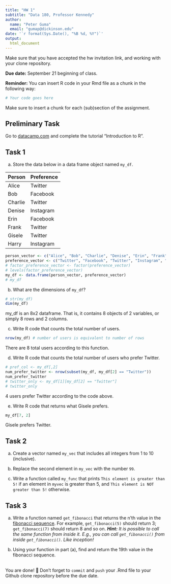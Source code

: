 ```yaml
---
title: "HW 1"
subtitle: "Data 180, Professor Kennedy"
author: 
  name: "Peter Guma"
  email: "gumap@dickinson.edu"
date: '`r format(Sys.Date(), "%B %d, %Y")`'
output: 
  html_document
---
```

Make sure that you have accepted the hw invitation link, and working with your clone repository.

**Due date:** September 21 beginning of class.

**Reminder:** You can insert R code in your Rmd file as a chunk in the following way:
```r
# Your code goes here
```
Make sure to insert a chunk for each (sub)section of the assignment.

## Preliminary Task
Go to [datacamp.com](https://datacamp.com) and complete the tutorial "Introduction to R".


## Task 1
a) Store the data below in a data frame object named `my_df`.


|Person | Preference|
|:------|:----------|
|Alice | Twitter |
| Bob | Facebook |
| Charlie | Twitter |
| Denise | Instagram |
| Erin | Facebook |
| Frank | Twitter |
| Gisele | Twitter |
| Harry | Instagram |

```r
person_vector <- c("Alice", "Bob", "Charlie", "Denise", "Erin", "Frank", "Gisele", "Harry")
preference_vector <- c("Twitter", "Facebook", "Twitter", "Instagram", "Facebook", "Twitter", "Twitter", "Instagram")
# factor_preference_vector <- factor(preference_vector)
# levels(factor_preference_vector)
my_df <- data.frame(person_vector, preference_vector)
# my_df
```

b) What are the dimensions of `my_df`?
```r
# str(my_df)
dim(my_df)
```
my_df is an 8x2 dataframe. That is, it contains 8 objects of 2 variables, or simply 8 rows and 2 columns.

c) Write R code that counts the total number of users.
```r
nrow(my_df) # number of users is equivalent to number of rows
```
There are 8 total users according to this function.

d) Write R code that counts the total number of users who prefer Twitter.
```r
# pref_col <- my_df[,2]
num_prefer_twitter <- nrow(subset(my_df, my_df[2] == "Twitter"))
num_prefer_twitter
# twitter_only <- my_df[1][my_df[2] == "Twitter"]
# twitter_only
```
4 users prefer Twitter according to the code above.

e) Write R code that returns what Gisele prefers.
```r
my_df[7, 2]
```
Gisele prefers Twitter.

## Task 2
a) Create a vector named `my_vec` that includes all integers from 1 to 10 (inclusive).

b) Replace the second element in `my_vec` with the number `99`.

c) Write a function called `my_func` that prints `This element is greater than 5!` if an element in `myvec` is greater than 5, and `This element is NOT greater than 5!` otherwise.

## Task 3
a. Write a function named `get_fibonacci` that returns the n'th value in the [fibonacci sequence](https://www.mathsisfun.com/numbers/fibonacci-sequence.html). For example, `get_fibonacci(5)` should return 3; `get_fibonacci(7)` should return 8 and so on. ***Hint:** It is possible to call the same function from inside it. E.g., you can call `get_fibonacci()` from inside `get_fibonacci()`. Like inception!*

b. Using your function in part (a), find and return the 19th value in the fibonacci sequence.


<br>
You are done! 🏁 Don't forget to `commit` and `push` your .Rmd file to your Github clone repository before the due date.
<br>

